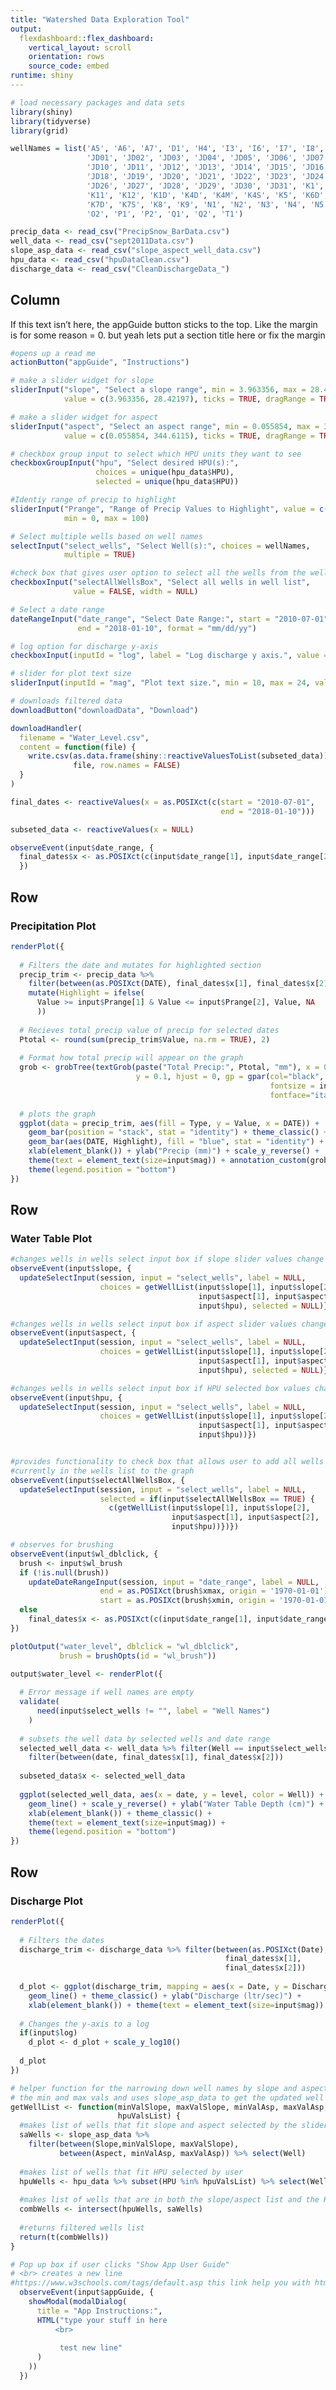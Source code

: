 ```yaml
---
title: "Watershed Data Exploration Tool"
output: 
  flexdashboard::flex_dashboard:
    vertical_layout: scroll
    orientation: rows
    source_code: embed
runtime: shiny
---
```

  
```r
# load necessary packages and data sets
library(shiny)
library(tidyverse)
library(grid)

wellNames = list('A5', 'A6', 'A7', 'D1', 'H4', 'I3', 'I6', 'I7', 'I8', 'I9',
                 'JD01', 'JD02', 'JD03', 'JD04', 'JD05', 'JD06', 'JD07', 'JD08', 
                 'JD10', 'JD11', 'JD12', 'JD13', 'JD14', 'JD15', 'JD16', 'JD17',
                 'JD18', 'JD19', 'JD20', 'JD21', 'JD22', 'JD23', 'JD24', 'JD25',
                 'JD26', 'JD27', 'JD28', 'JD29', 'JD30', 'JD31', 'K1', 'K10', 
                 'K11', 'K12', 'K1D', 'K4D', 'K4M', 'K4S', 'K5', 'K6D', 'K6S', 
                 'K7D', 'K7S', 'K8', 'K9', 'N1', 'N2', 'N3', 'N4', 'N5', 'O1', 
                 'O2', 'P1', 'P2', 'Q1', 'Q2', 'T1')

precip_data <- read_csv("PrecipSnow_BarData.csv")
well_data <- read_csv("sept2011Data.csv")
slope_asp_data <- read_csv("slope_aspect_well_data.csv")
hpu_data <- read_csv("hpuDataClean.csv")
discharge_data <- read_csv("CleanDischargeData_")
```

Column {.sidebar}
--------------------------------------------------------------------------------

If this text isn't here, the appGuide button sticks to the top. Like the margin 
is for some reason = 0. but yeah lets put a section title here or fix the margin
  
```r
#opens up a read me
actionButton("appGuide", "Instructions")

# make a slider widget for slope
sliderInput("slope", "Select a slope range", min = 3.963356, max = 28.42197,
            value = c(3.963356, 28.42197), ticks = TRUE, dragRange = TRUE)

# make a slider widget for aspect
sliderInput("aspect", "Select an aspect range", min = 0.055854, max = 344.6115,
            value = c(0.055854, 344.6115), ticks = TRUE, dragRange = TRUE)

# checkbox group input to select which HPU units they want to see
checkboxGroupInput("hpu", "Select desired HPU(s):", 
                   choices = unique(hpu_data$HPU), 
                   selected = unique(hpu_data$HPU))

#Identiy range of precip to highlight
sliderInput("Prange", "Range of Precip Values to Highlight", value = c(0, 150), 
            min = 0, max = 100)

# Select multiple wells based on well names
selectInput("select_wells", "Select Well(s):", choices = wellNames, 
            multiple = TRUE)

#check box that gives user option to select all the wells from the well list
checkboxInput("selectAllWellsBox", "Select all wells in well list", 
              value = FALSE, width = NULL)

# Select a date range
dateRangeInput("date_range", "Select Date Range:", start = "2010-07-01", 
               end = "2018-01-10", format = "mm/dd/yy")

# log option for discharge y-axis
checkboxInput(inputId = "log", label = "Log discharge y axis.", value = FALSE)

# slider for plot text size
sliderInput(inputId = "mag", "Plot text size.", min = 10, max = 24, value = 10)

# downloads filtered data
downloadButton("downloadData", "Download")

downloadHandler(
  filename = "Water_Level.csv",
  content = function(file) {
    write.csv(as.data.frame(shiny::reactiveValuesToList(subseted_data)), 
              file, row.names = FALSE)
  }
)
```

```r
final_dates <- reactiveValues(x = as.POSIXct(c(start = "2010-07-01", 
                                               end = "2018-01-10")))

subseted_data <- reactiveValues(x = NULL)

observeEvent(input$date_range, {
  final_dates$x <- as.POSIXct(c(input$date_range[1], input$date_range[2]))
  })
```

Row {data-height=250}
--------------------------------------------------------------------------------
 
### Precipitation Plot

```r
renderPlot({
  
  # Filters the date and mutates for highlighted section
  precip_trim <- precip_data %>% 
    filter(between(as.POSIXct(DATE), final_dates$x[1], final_dates$x[2])) %>% 
    mutate(Highlight = ifelse(
      Value >= input$Prange[1] & Value <= input$Prange[2], Value, NA
      ))
  
  # Recieves total precip value of precip for selected dates
  Ptotal <- round(sum(precip_trim$Value, na.rm = TRUE), 2)
  
  # Format how total precip will appear on the graph
  grob <- grobTree(textGrob(paste("Total Precip:", Ptotal, "mm"), x = 0.1, 
                            y = 0.1, hjust = 0, gp = gpar(col="black", 
                                                          fontsize = input$mag, 
                                                          fontface="italic")))
  
  # plots the graph
  ggplot(data = precip_trim, aes(fill = Type, y = Value, x = DATE)) +
    geom_bar(position = "stack", stat = "identity") + theme_classic() +
    geom_bar(aes(DATE, Highlight), fill = "blue", stat = "identity") +
    xlab(element_blank()) + ylab("Precip (mm)") + scale_y_reverse() +
    theme(text = element_text(size=input$mag)) + annotation_custom(grob) +
    theme(legend.position = "bottom")
})
```
  
Row {data-height=400}
--------------------------------------------------------------------------------

### Water Table Plot

```r
#changes wells in wells select input box if slope slider values change
observeEvent(input$slope, {
  updateSelectInput(session, input = "select_wells", label = NULL, 
                    choices = getWellList(input$slope[1], input$slope[2], 
                                          input$aspect[1], input$aspect[2], 
                                          input$hpu), selected = NULL)})

#changes wells in wells select input box if aspect slider values change
observeEvent(input$aspect, {
  updateSelectInput(session, input = "select_wells", label = NULL, 
                    choices = getWellList(input$slope[1], input$slope[2],
                                          input$aspect[1], input$aspect[2], 
                                          input$hpu), selected = NULL)})

#changes wells in wells select input box if HPU selected box values change
observeEvent(input$hpu, {
  updateSelectInput(session, input = "select_wells", label = NULL, 
                    choices = getWellList(input$slope[1], input$slope[2],
                                          input$aspect[1], input$aspect[2], 
                                          input$hpu))})


#provides functionality to check box that allows user to add all wells 
#currently in the wells list to the graph
observeEvent(input$selectAllWellsBox, {
  updateSelectInput(session, input = "select_wells", label = NULL, 
                    selected = if(input$selectAllWellsBox == TRUE) {
                      c(getWellList(input$slope[1], input$slope[2], 
                                    input$aspect[1], input$aspect[2], 
                                    input$hpu))})})

# observes for brushing
observeEvent(input$wl_dblclick, {
  brush <- input$wl_brush
  if (!is.null(brush))
    updateDateRangeInput(session, input = "date_range", label = NULL, 
                    end = as.POSIXct(brush$xmax, origin = '1970-01-01'),
                    start = as.POSIXct(brush$xmin, origin = '1970-01-01'))
  else
    final_dates$x <- as.POSIXct(c(input$date_range[1], input$date_range[2]))
})

plotOutput("water_level", dblclick = "wl_dblclick", 
           brush = brushOpts(id = "wl_brush"))

output$water_level <- renderPlot({
  
  # Error message if well names are empty
  validate(
      need(input$select_wells != "", label = "Well Names")
    )
  
  # subsets the well data by selected wells and date range
  selected_well_data <- well_data %>% filter(Well == input$select_wells) %>% 
    filter(between(date, final_dates$x[1], final_dates$x[2]))
  
  subseted_data$x <- selected_well_data
  
  ggplot(selected_well_data, aes(x = date, y = level, color = Well)) + 
    geom_line() + scale_y_reverse() + ylab("Water Table Depth (cm)") +
    xlab(element_blank()) + theme_classic() + 
    theme(text = element_text(size=input$mag)) + 
    theme(legend.position = "bottom")
})
```

Row {data-height=250}
--------------------------------------------------------------------------------

### Discharge Plot

```r
renderPlot({
  
  # Filters the dates
  discharge_trim <- discharge_data %>% filter(between(as.POSIXct(Date), 
                                                final_dates$x[1],
                                                final_dates$x[2]))
  
  d_plot <- ggplot(discharge_trim, mapping = aes(x = Date, y = Discharge_ls)) +
    geom_line() + theme_classic() + ylab("Discharge (ltr/sec)") + 
    xlab(element_blank()) + theme(text = element_text(size=input$mag))
  
  # Changes the y-axis to a log
  if(input$log) 
    d_plot <- d_plot + scale_y_log10() 
  
  d_plot
})
```

```r
# helper function for the narrowing down well names by slope and aspect. Takes 
# the min and max vals and uses slope_asp_data to get the updated well names.
getWellList <- function(minValSlope, maxValSlope, minValAsp, maxValAsp, 
                        hpuValsList) { 
  #makes list of wells that fit slope and aspect selected by the sliders
  saWells <- slope_asp_data %>% 
    filter(between(Slope,minValSlope, maxValSlope), 
           between(Aspect, minValAsp, maxValAsp)) %>% select(Well)
    
  #makes list of wells that fit HPU selected by user 
  hpuWells <- hpu_data %>% subset(HPU %in% hpuValsList) %>% select(Well)
    
  #makes list of wells that are in both the slope/aspect list and the HPU list
  combWells <- intersect(hpuWells, saWells)
    
  #returns filtered wells list
  return(t(combWells))
}

# Pop up box if user clicks "Show App User Guide"
# <br> creates a new line
#https://www.w3schools.com/tags/default.asp this link help you with html inside 
  observeEvent(input$appGuide, {
    showModal(modalDialog(
      title = "App Instructions:",
      HTML("type your stuff in here
          <br>    
           
           test new line"
      )
    ))
  })
```